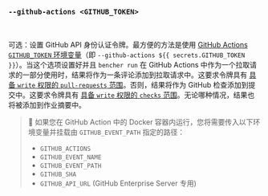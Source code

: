 ### `--github-actions <GITHUB_TOKEN>`

<br />

可选：设置 GitHub API 身份认证令牌。最方便的方法是使用 [GitHub Actions `GITHUB_TOKEN` 环境变量][github token]（即 `--github-actions ${{ secrets.GITHUB_TOKEN }}`）。当这个选项设置好并且 `bencher run` 在 GitHub Actions 中作为一个拉取请求的一部分使用时，结果将作为一条评论添加到拉取请求中。这要求令牌具有 [具备 `write` 权限的 `pull-requests` 范围][github token permissions]。否则，结果将作为 GitHub 检查添加到提交中。这要求令牌具有 [具备 `write` 权限的 `checks` 范围][github token permissions]。无论哪种情况，结果也将被添加到作业摘要中。

[github token]: https://docs.github.com/zh/actions/security-guides/automatic-token-authentication
[github token permissions]: https://docs.github.com/zh/actions/security-for-github-actions/security-guides/automatic-token-authentication#permissions-for-the-github_token

> 🐰 如果您在 GitHub Action 中的 Docker 容器内运行，您将需要传入以下环境变量并挂载由 `GITHUB_EVENT_PATH` 指定的路径：
> - `GITHUB_ACTIONS`
> - `GITHUB_EVENT_NAME`
> - `GITHUB_EVENT_PATH`
> - `GITHUB_SHA`
> - `GITHUB_API_URL` (GitHub Enterprise Server 专用)
